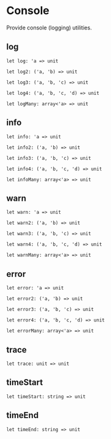 # Console

<Intro>

Provide console (logging) utilities.

</Intro>

## log

```res sig
let log: 'a => unit
```

```res sig
let log2: ('a, 'b) => unit
```

```res sig
let log3: ('a, 'b, 'c) => unit
```

```res sig
let log4: ('a, 'b, 'c, 'd) => unit
```

```res sig
let logMany: array<'a> => unit
```

## info

```res sig
let info: 'a => unit
```

```res sig
let info2: ('a, 'b) => unit
```

```res sig
let info3: ('a, 'b, 'c) => unit
```

```res sig
let info4: ('a, 'b, 'c, 'd) => unit
```

```res sig
let infoMany: array<'a> => unit
```

## warn

```res sig
let warn: 'a => unit
```

```res sig
let warn2: ('a, 'b) => unit
```

```res sig
let warn3: ('a, 'b, 'c) => unit
```

```res sig
let warn4: ('a, 'b, 'c, 'd) => unit
```

```res sig
let warnMany: array<'a> => unit
```

## error

```res sig
let error: 'a => unit
```

```res sig
let error2: ('a, 'b) => unit
```

```res sig
let error3: ('a, 'b, 'c) => unit
```

```res sig
let error4: ('a, 'b, 'c, 'd) => unit
```

```res sig
let errorMany: array<'a> => unit
```

## trace

```res sig
let trace: unit => unit
```

## timeStart

```res sig
let timeStart: string => unit
```

## timeEnd

```res sig
let timeEnd: string => unit
```
